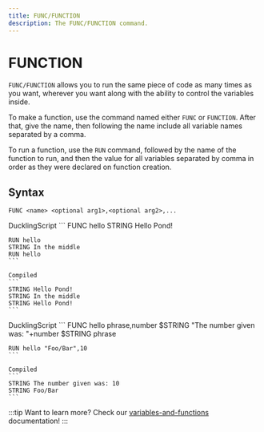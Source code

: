 ```yaml
---
title: FUNC/FUNCTION
description: The FUNC/FUNCTION command.
---
```



# FUNCTION
`FUNC/FUNCTION` allows you to run the same piece of code as many times as you want, wherever you want along with the ability to control the variables inside.

To make a function, use the command named either `FUNC` or `FUNCTION`. After that, give the name, then following the name include all variable names separated by a comma.

To run a function, use the `RUN` command, followed by the name of the function to run, and then the value for all variables separated by comma in order as they were declared on function creation.

## Syntax
```
FUNC <name> <optional arg1>,<optional arg2>,...
```

<Tabs>
 <TabItem value="no_args_example" label="Basic Usage" default>
    DucklingScript
    ```
    FUNC hello
        STRING Hello Pond!

    RUN hello
    STRING In the middle
    RUN hello
    ```

    Compiled
    ```
    STRING Hello Pond!
    STRING In the middle
    STRING Hello Pond!
    ```
 </TabItem>

 <TabItem value="args_example" label="Using Paramaters">
    DucklingScript
    ```
    FUNC hello phrase,number
        $STRING "The number given was: "+number
        $STRING phrase

    RUN hello "Foo/Bar",10
    ```
    
    Compiled
    ```
    STRING The number given was: 10
    STRING Foo/Bar
    ```
 </TabItem>
</Tabs>

:::tip
Want to learn more? Check our [variables-and-functions](/docs/guides/crash-course/variables-and-functions#functions) documentation!
:::